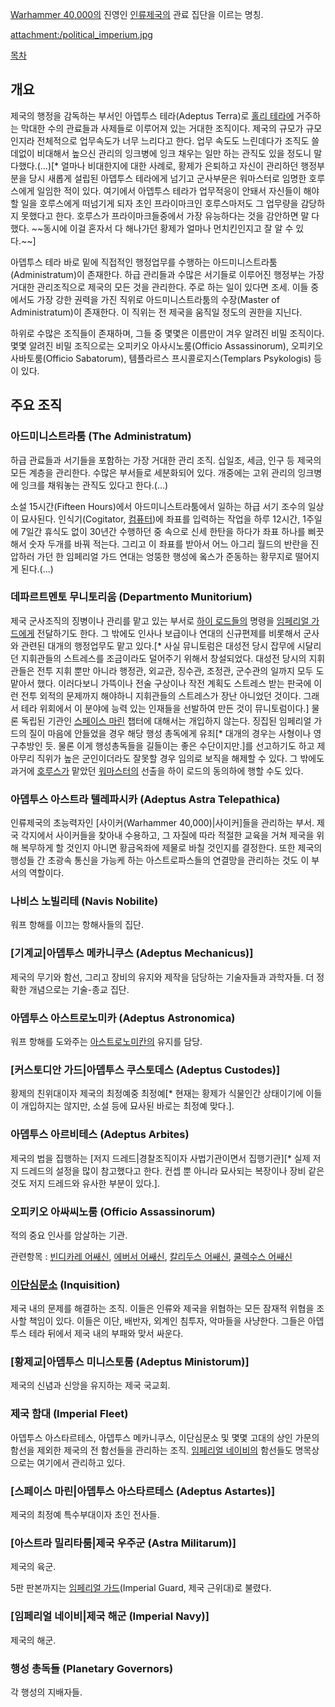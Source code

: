 [[Warhammer 40,000]]의 진영인 [[인류제국]]의 관료 집단을 이르는 명칭.

attachment:/political_imperium.jpg

[[목차]]
== 개요 ==
제국의 행정을 감독하는 부서인 아뎁투스 테라(Adeptus Terra)로 [[홀리 테라]]에 거주하는 막대한 수의 관료들과 사제들로 이루어져 있는 거대한 조직이다. 제국의 규모가 규모인지라 전체적으로 업무속도가 너무 느리다고 한다. 업무 속도도 느린데다가 조직도 쓸데없이 비대해서 높으신 관리의 잉크병에 잉크 채우는 일만 하는 관직도 있을 정도니 말 다했다.(...)[* 얼마나 비대한지에 대한 사례로, 황제가 은퇴하고 자신이 관리하던 행정부분을 당시 새롭게 설립된 아뎁투스 테라에게 넘기고 군사부문은 워마스터로 임명한 호루스에게 일임한 적이 있다. 여기에서 아뎁투스 테라가 업무적응이 안돼서 자신들이 해야할 일을 호루스에게 떠넘기게 되자 초인 프라이마크인 호루스마저도 그 업무량을 감당하지 못했다고 한다. 호루스가 프라이마크들중에서 가장 유능하다는 것을 감안하면 말 다했다. ~~동시에 이걸 혼자서 다 해나가던 황제가 얼마나 먼치킨인지고 잘 알 수 있다.~~]

아뎁투스 테라 바로 밑에 직접적인 행정업무를 수행하는 아드미니스트라툼(Administratum)이 존재한다. 하급 관리들과 수많은 서기들로 이루어진 행정부는 가장 거대한 관리조직으로 제국의 모든 것을 관리한다. 주로 하는 일이 있다면 조세. 이들 중에서도 가장 강한 권력을 가진 직위로 아드미니스트라툼의 수장(Master of Administratum)이 존재한다. 이 직위는 전 제국을 움직일 정도의 권한을 지닌다.

하위로 수많은 조직들이 존재하며, 그들 중 몇몇은 이름만이 겨우 알려진 비밀 조직이다. 몇몇 알려진 비밀 조직으로는 오피키오 아사시노룸(Officio Assassinorum), 오피키오 사바토룸(Officio Sabatorum), 템플라르스 프시콜로지스(Templars Psykologis) 등이 있다. 

== 주요 조직 ==
=== 아드미니스트라툼 (The Administratum) ===
하급 관료들과 서기들을 포함하는 가장 거대한 관리 조직. 십일조, 세금, 인구 등 제국의 모든 계층을 관리한다. 수많은 부서들로 세분화되어 있다. 개중에는 고위 관리의 잉크병에 잉크를 채워놓는 관직도 있다고 한다.(...)

소설 15시간(Fifteen Hours)에서 아드미니스트라툼에서 일하는 하급 서기 조수의 일상이 묘사된다. 인식기(Cogitator, [[컴퓨터]])에 좌표를 입력하는 작업을 하루 12시간, 1주일에 7일간 휴식도 없이 30년간 수행하던 중 속으로 신세 한탄을 하다가 좌표 하나를 삐끗해서 숫자 두개를 바꿔 적는다. 그리고 이 좌표를 받아서 어느 아그리 월드의 반란을 진압하러 가던 한 임페리얼 가드 연대는 엉뚱한 행성에 옼스가 준동하는 황무지로 떨어지게 된다.(...)

=== 데파르트멘토 무니토리움 (Departmento Munitorium) ===
제국 군사조직의 징병이나 관리를 맡고 있는 부서로 [[하이 로드]]들의 명령을 [[임페리얼 가드]]에게 전달하기도 한다. 그 밖에도 인사나 보급이나 연대의 신규편제를 비롯해서 군사와 관련된 대개의 행정업무도 맡고 있다.[* 사실 뮤니토럼은 대성전 당시 잡무에 시달리던 지휘관들의 스트레스를 조금이라도 덜어주기 위해서 창설되었다. 대성전 당시의 지휘관들은 전투 지휘 뿐만 아니라 행정관, 외교관, 징수관, 조정관, 군수관의 일까지 모두 도맡아서 했다. 이러다보니 가뜩이나 전술 구상이나 작전 계획도 스트레스 받는 판국에 이런 전투 외적의 문제까지 해야하니 지휘관들의 스트레스가 장난 아니었던 것이다. 그래서 테라 위회에서 이 분야에 능력 있는 인재들을 선발하여 만든 것이 뮤니토럼이다.] 물론 독립된 기관인 [[스페이스 마린]] 챕터에 대해서는 개입하지 않는다. 징집된 임페리얼 가드의 질이 마음에 안들었을 경우 해당 행성 총독에게 유죄[* 대개의 경우는 사형이나 영구추방인 듯. 물론 이게 행성총독들을 길들이는 좋은 수단이지만.]를 선고하기도 하고 제아무리 직위가 높은 군인이더라도 잘못할 경우 임의로 보직을 해제할 수 있다. 그 밖에도 과거에 [[호루스]]가 맡았던 [[워마스터]]의 선출을 하이 로드의 동의하에 행할 수도 있다.

=== 아뎁투스 아스트라 텔레파시카 (Adeptus Astra Telepathica) ===
인류제국의 초능력자인 [사이커(Warhammer 40,000)|사이커]들을 관리하는 부서. 제국 각지에서 사이커들을 찾아내 수용하고, 그 자질에 따라 적절한 교육을 거쳐 제국을 위해 복무하게 할 것인지 아니면 황금옥좌에 제물로 바칠 것인지를 결정한다. 또한 제국의 행성들 간 초광속 통신을 가능케 하는 아스트로파스들의 연결망을 관리하는 것도 이 부서의 역할이다.

=== 나비스 노빌리테 (Navis Nobilite) ===
워프 항해를 이끄는 항해사들의 집단.

===  [기계교|아뎁투스 메카니쿠스 (Adeptus Mechanicus)] ===
제국의 무기와 함선, 그리고 장비의 유지와 제작을 담당하는 기술자들과 과학자들. 더 정확한 개념으로는 기술-종교 집단.

=== 아뎁투스 아스트로노미카 (Adeptus Astronomica) ===
워프 항해를 도와주는 [[아스트로노미칸]]의 유지를 담당.

=== [커스토디안 가드|아뎁투스 쿠스토데스 (Adeptus Custodes)] ===
황제의 친위대이자 제국의 최정예중 최정예[* 현재는 황제가 식물인간 상태이기에 이들이 개입하지는 않지만, 소설 등에 묘사된 바로는 최정예 맞다.].

=== 아뎁투스 아르비테스 (Adeptus Arbites) ===
제국의 법을 집행하는 [저지 드레드|경찰조직이자 사법기관이면서 집행기관][* 실제 저지 드레드의 설정을 많이 참고했다고 한다. 컨셉 뿐 아니라 묘사되는 복장이나 장비 같은 것도 저지 드레드와 유사한 부분이 있다.].

=== 오피키오 아싸씨노룸 (Officio Assassinorum) ===
적의 중요 인사를 암살하는 기관.

관련항목 : [[빈디카레 어쌔신]], [[에버서 어쌔신]], [[칼리두스 어쌔신]], [[쿨렉수스 어쌔신]]

=== [[이단심문소]] (Inquisition) ===
제국 내의 문제를 해결하는 조직. 이들은 인류와 제국을 위협하는 모든 잠재적 위협을 조사할 책임이 있다. 이들은 이단, 배반자, 외계인 침투자, 악마들을 사냥한다. 그들은 아뎁투스 테라 뒤에서 제국 내의 부패와 맞서 싸운다.

=== [황제교|아뎁투스 미니스토룸 (Adeptus Ministorum)] ===
제국의 신념과 신앙을 유지하는 제국 국교회.

=== 제국 함대 (Imperial Fleet) ===
아뎁투스 아스타르테스, 아뎁투스 메카니쿠스, 이단심문소 및 몇몇 고대의 상인 가문의 함선을 제외한 제국의 전 함선들을 관리하는 조직. [[임페리얼 네이비]]의 함선들도 명목상으로는 여기에서 관리하고 있다.

=== [스페이스 마린|아뎁투스 아스타르테스 (Adeptus Astartes)] ===
제국의 최정예 특수부대이자 초인 전사들.

=== [아스트라 밀리타룸|제국 우주군 (Astra Militarum)] ===
제국의 육군.

5판 판본까지는 [[임페리얼 가드]](Imperial Guard, 제국 근위대)로 불렸다.

=== [임페리얼 네이비|제국 해군 (Imperial Navy)] ===
제국의 해군.

=== 행성 총독들 (Planetary Governors) ===
각 행성의 지배자들.

